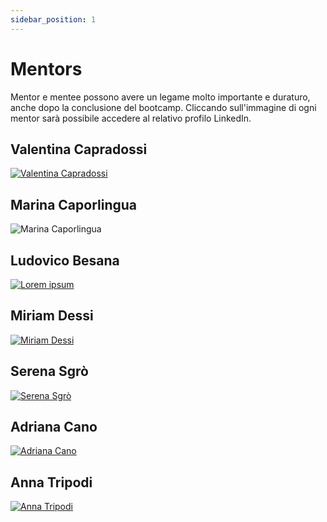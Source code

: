 ```yaml
---
sidebar_position: 1
---
```


# Mentors

Mentor e mentee possono avere un legame molto importante e duraturo, anche dopo la conclusione del bootcamp. 
Cliccando sull'immagine di ogni mentor sarà possibile accedere al relativo profilo LinkedIn.

## Valentina Capradossi

<a href="https://www.linkedin.com/in/valentina-capradossi/">

![Valentina Capradossi](./img/mentors-shetech/image-2.png)

</a>

## Marina Caporlingua

![Marina Caporlingua](./img/mentors-shetech/image-1.png)

## Ludovico Besana

<a href="https://www.linkedin.com/in/#/ludovicobesana">

![Lorem ipsum](./img/mentors-shetech/ludovico-besana.png)

</a>

## Miriam Dessi

<a href="https://www.linkedin.com/in/dessimiriam/">

![Miriam Dessi](./img/mentors-shetech/image-4.png)

</a>


## Serena Sgrò

<a href="https://www.linkedin.com/in/serena-sgr%C3%B2/">

![Serena Sgrò](./img/mentors-shetech/serena-sgrò.png)

</a>


## Adriana Cano

<a href="https://www.linkedin.com/in/adriana-cano/">

![Adriana Cano](./img/mentors-shetech/image-5.png)

</a>

## Anna Tripodi

<a href="https://www.linkedin.com/in/anna-tripodi-57a29a6b/">

![Anna Tripodi](./img/mentors-shetech/image-7.png)

</a>



